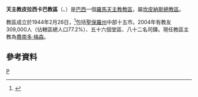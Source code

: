 {{Infobox Roman Catholic diocese
|Roman Catholic Diocese of = 天主教皮拉西卡巴教區
|Latin name of diocese = Dioecesis Piracicabensis
|image = Diocesi di Piracicaba (San Paolo, Brasile).jpg
|caption = 教區位置
|location = [[巴西|巴西]]
|territory = [[聖保羅州|聖保羅州]]中部十五市
|population = 763,246
|rite = 拉丁禮
|patron =
|province = 坎皮納斯
|established = [[199744年|199744年]]
|cathedral = 聖安多尼主教座堂
|co-cathedral =
|leadership = 主教
|website = [http://www.diocesedepiracicaba.org.br/ 官方網頁]
|教宗 =
|metropolitan =
|ordinary = 費南多·梅森
|coadjutor bishop =
|auxiliary =
}}
'''天主教皮拉西卡巴教區'''（{{lang-la|Dioecesis Piracicabensis}}、{{lang-pt|Diocese de Piracicaba}}）是[[巴西|巴西]]一個[[羅馬天主教|羅馬天主教]][[教區|教區]]，屬[[天主教坎皮納斯總教區|坎皮納斯總教區]]。

教區成立於1944年2月26日，<ref>{{Cite web |url=http://www.diocesedepiracicaba.org.br/home/Home/Contexto/27 |title=Formação da diocese |access-date=2014-01-02 |archive-date=2013-04-10 |archive-url=https://archive.is/20130410025807/http://www.diocesedepiracicaba.org.br/home/Home/Contexto/27 |dead-url=no }}</ref>包括[[聖保羅州|聖保羅州]]中部十五市。2004年有教友309,000人（佔轄區總人口77.2%）、五十六個堂區、八十二名司鐸。現任教區主教為[[費南多·梅森|費南多·梅森]]。

==參考資料==
{{reflist}}
[[Category:巴西天主教教區|P]]